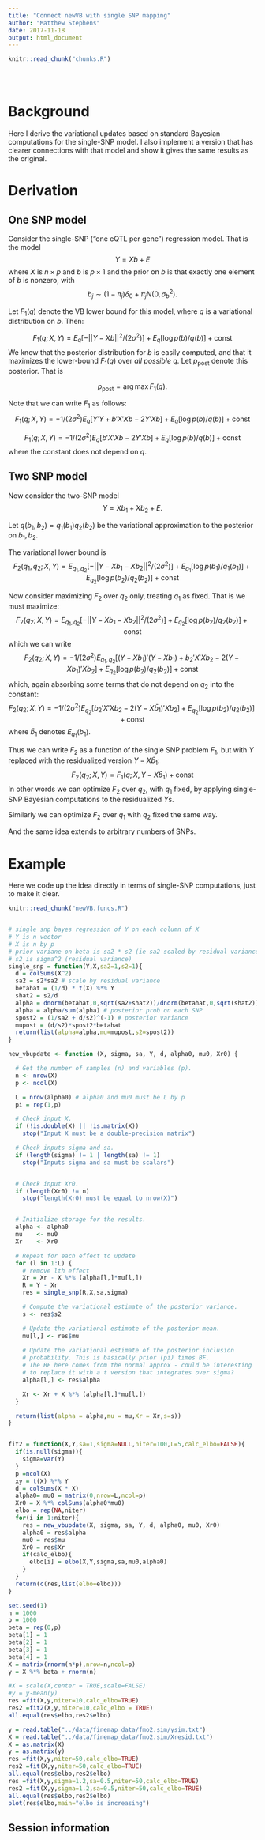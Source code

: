 ```yaml
---
title: "Connect newVB with single SNP mapping"
author: "Matthew Stephens"
date: 2017-11-18
output: html_document
---
```


<!-- The file analysis/chunks.R contains chunks that define default settings
shared across the workflowr files. -->
```r
knitr::read_chunk("chunks.R")
```

<!-- Update knitr chunk options -->
```r
```

<!-- Insert the date the file was last updated -->
```r
```

<!-- Insert the code version (Git commit SHA1) if Git repository exists and R
 package git2r is installed -->
```r
```


# Background

Here I derive the variational updates based on standard Bayesian 
computations for the single-SNP model. I also implement a version
that has clearer connections with that model and show it gives the same
results as the original.

# Derivation

## One SNP model 

Consider the single-SNP ("one eQTL per gene") regression model.
That is the model
$$Y = Xb + E$$
where $X$ is $n \times p$ and $b$ is $p \times 1$ and the prior
on $b$ is that exactly one element of $b$ is nonzero, with
$$b_j \sim (1-\pi_j) \delta_0 + \pi_j N(0,\sigma_b^2).$$

Let $F_1(q)$ denote the VB lower bound for this model, where $q$ is a variational
distribution on $b$. Then:

$$F_1(q; X,Y) = E_q[-||Y-Xb||^2/(2\sigma^2)] + E_q[\log p(b)/q(b)] + \text{const}$$
We know that the posterior distribution for $b$ is easily computed,
and that it maximizes the lower-bound $F_1(q)$ over *all possible* $q$.
Let $p_\text{post}$ denote this posterior.
That is 

$$p_\text{post} = \arg \max F_1(q).$$

Note that we can write $F_1$ as follows:
$$F_1(q; X,Y) = -1/(2\sigma^2) E_q[Y'Y + b'X'Xb -2Y'Xb]  + E_q[\log p(b)/q(b)] + \text{const}$$

$$F_1(q; X,Y) = -1/(2\sigma^2) E_q[b'X'Xb -2Y'Xb]  + E_q[\log p(b)/q(b)] + \text{const}$$
where the constant does not depend on $q$.

## Two SNP model

Now consider the two-SNP model
$$Y = Xb_1 + Xb_2 + E.$$

Let $q(b_1,b_2) = q_1(b_1)q_2(b_2)$ be the variational approximation to the posterior
on $b_1,b_2$.

The variational lower bound is
$$F_2(q_1,q_2; X,Y) = E_{q_1,q_2}[-||Y-Xb_1 - Xb_2||^2/(2\sigma^2)] + 
E_{q_1}[\log p(b_1)/ q_1(b_1)] + E_{q_2}[\log p(b_2)/ q_2(b_2)] + \text{const}$$

Now consider maximizing $F_2$ over $q_2$ only, treating $q_1$ as fixed.
That is we must maximize:
$$F_2(q_2; X,Y) = E_{q_1,q_2}[-||Y-Xb_1 - Xb_2||^2/(2\sigma^2)] + 
 E_{q_2}[\log p(b_2)/ q_2(b_2)] + \text{const}$$
which we can write
$$F_2(q_2;X,Y) = -1/(2\sigma^2) E_{q_1,q_2}[(Y-Xb_1)'(Y-Xb_1) +  b_2'X'Xb_2 -2(Y-Xb_1)'Xb_2] + 
 E_{q_2}[\log p(b_2)/ q_2(b_2)] + \text{const}$$
 which, again absorbing some terms that do not depend on $q_2$ into the constant:
$$F_2(q_2; X,Y) = -1/(2\sigma^2) E_{q_2}[b_2'X'Xb_2 -2(Y-X\bar{b}_1)'Xb_2] + 
 E_{q_2}[\log p(b_2)/ q_2(b_2)] + \text{const}$$
where $\bar{b}_1$ denotes $E_{q_1}(b_1)$.

Thus we can write $F_2$ as a function of the single SNP problem $F_1$, but
with $Y$ replaced with the residualized version $Y-X\bar{b}_1$:
$$F_2(q_2; X,Y) = F_1(q; X, Y-X\bar{b}_1) + \text{const}$$
In other words we can optimize $F_2$ over $q_2$, with $q_1$ fixed,
by applying single-SNP Bayesian computations to the residualized $Y$s.

Similarly we can optimize $F_2$ over $q_1$ with $q_2$ fixed the same way.

And the same idea extends to arbitrary numbers of SNPs.

# Example

Here we code up the idea directly in terms of single-SNP computations,
just to make it clear. 
```r
knitr::read_chunk("newVB.funcs.R")
```

```r
```

```r
# single snp bayes regression of Y on each column of X
# Y is n vector
# X is n by p
# prior variane on beta is sa2 * s2 (ie sa2 scaled by residual variance)
# s2 is sigma^2 (residual variance)
single_snp = function(Y,X,sa2=1,s2=1){
  d = colSums(X^2)
  sa2 = s2*sa2 # scale by residual variance
  betahat = (1/d) * t(X) %*% Y
  shat2 = s2/d
  alpha = dnorm(betahat,0,sqrt(sa2+shat2))/dnorm(betahat,0,sqrt(shat2)) #bf on each SNP
  alpha = alpha/sum(alpha) # posterior prob on each SNP
  spost2 = (1/sa2 + d/s2)^(-1) # posterior variance
  mupost = (d/s2)*spost2*betahat
  return(list(alpha=alpha,mu=mupost,s2=spost2))
}

new_vbupdate <- function (X, sigma, sa, Y, d, alpha0, mu0, Xr0) {

  # Get the number of samples (n) and variables (p).
  n <- nrow(X)
  p <- ncol(X)

  L = nrow(alpha0) # alpha0 and mu0 must be L by p
  pi = rep(1,p)

  # Check input X.
  if (!is.double(X) || !is.matrix(X))
    stop("Input X must be a double-precision matrix")

  # Check inputs sigma and sa.
  if (length(sigma) != 1 | length(sa) != 1)
    stop("Inputs sigma and sa must be scalars")


  # Check input Xr0.
  if (length(Xr0) != n)
    stop("length(Xr0) must be equal to nrow(X)")


  # Initialize storage for the results.
  alpha <- alpha0
  mu    <- mu0
  Xr    <- Xr0

  # Repeat for each effect to update
  for (l in 1:L) {
    # remove lth effect
    Xr = Xr - X %*% (alpha[l,]*mu[l,])
    R = Y - Xr
    res = single_snp(R,X,sa,sigma)

    # Compute the variational estimate of the posterior variance.
    s <- res$s2

    # Update the variational estimate of the posterior mean.
    mu[l,] <- res$mu
    
    # Update the variational estimate of the posterior inclusion
    # probability. This is basically prior (pi) times BF.
    # The BF here comes from the normal approx - could be interesting
    # to replace it with a t version that integrates over sigma?
    alpha[l,] <- res$alpha

    Xr <- Xr + X %*% (alpha[l,]*mu[l,])
  }

  return(list(alpha = alpha,mu = mu,Xr = Xr,s=s))
}


fit2 = function(X,Y,sa=1,sigma=NULL,niter=100,L=5,calc_elbo=FALSE){
  if(is.null(sigma)){
    sigma=var(Y)
  }
  p =ncol(X)
  xy = t(X) %*% Y
  d = colSums(X * X)
  alpha0= mu0 = matrix(0,nrow=L,ncol=p)
  Xr0 = X %*% colSums(alpha0*mu0)
  elbo = rep(NA,niter)
  for(i in 1:niter){
    res = new_vbupdate(X, sigma, sa, Y, d, alpha0, mu0, Xr0)
    alpha0 = res$alpha
    mu0 = res$mu
    Xr0 = res$Xr
    if(calc_elbo){
      elbo[i] = elbo(X,Y,sigma,sa,mu0,alpha0)
    }
  }
  return(c(res,list(elbo=elbo)))
}
```

```r
set.seed(1)
n = 1000
p = 1000
beta = rep(0,p)
beta[1] = 1
beta[2] = 1
beta[3] = 1
beta[4] = 1
X = matrix(rnorm(n*p),nrow=n,ncol=p)
y = X %*% beta + rnorm(n)

#X = scale(X,center = TRUE,scale=FALSE)
#y = y-mean(y)
res =fit(X,y,niter=10,calc_elbo=TRUE)
res2 =fit2(X,y,niter=10,calc_elbo = TRUE)
all.equal(res$elbo,res2$elbo)
```

```r
y = read.table("../data/finemap_data/fmo2.sim/ysim.txt")
X = read.table("../data/finemap_data/fmo2.sim/Xresid.txt")
X = as.matrix(X)
y = as.matrix(y)
res =fit(X,y,niter=50,calc_elbo=TRUE)
res2 =fit(X,y,niter=50,calc_elbo=TRUE)
all.equal(res$elbo,res2$elbo)
res =fit(X,y,sigma=1.2,sa=0.5,niter=50,calc_elbo=TRUE)
res2 =fit(X,y,sigma=1.2,sa=0.5,niter=50,calc_elbo=TRUE)
all.equal(res$elbo,res2$elbo)
plot(res$elbo,main="elbo is increasing")

```


## Session information

<!-- Insert the session information into the document -->
```r
```
